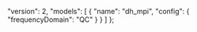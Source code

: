   "version": 2,
  "models": [
    {
      "name": "dh_mpi",
      "config": {
        "frequencyDomain": "QC"
      }
    }
  ]
};
